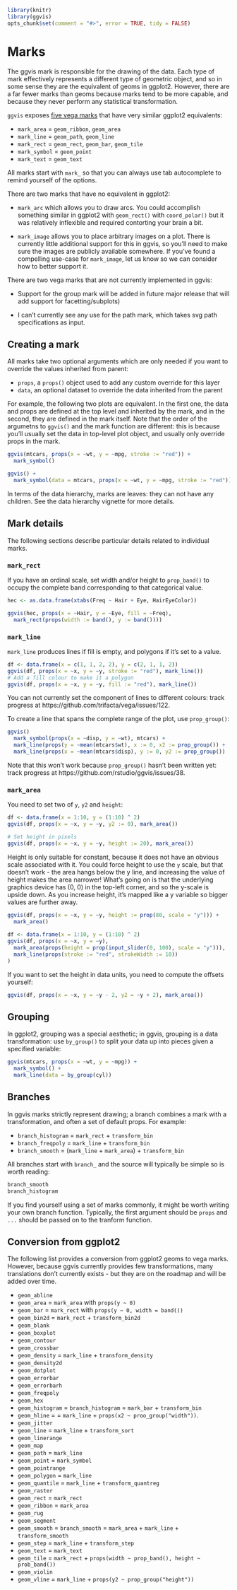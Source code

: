 <!--
%\VignetteEngine{knitr}
%\VignetteIndexEntry{Marks}
-->

```r
library(knitr)
library(ggvis)
opts_chunk$set(comment = "#>", error = TRUE, tidy = FALSE)
```

# Marks

The ggvis mark is responsible for the drawing of the data. Each type of mark 
effectively represents a different type of geometric object, and so in some
sense they are the equivalent of geoms in ggplot2. However, there are a far
fewer marks than geoms because marks tend to be more capable, and because they
never perform any statistical transformation.

`ggvis` exposes 
[five vega marks](https://github.com/trifacta/vega/wiki/Marks#color-references)
that have very similar ggplot2 equivalents:

* `mark_area` = `geom_ribbon`, `geom_area`
* `mark_line` = `geom_path`, `geom_line` 
* `mark_rect` = `geom_rect`, `geom_bar`, `geom_tile`
* `mark_symbol` = `geom_point`
* `mark_text` = `geom_text`

All marks start with `mark_` so that you can always use tab autocomplete to 
remind yourself of the options.

There are two marks that have no equivalent in ggplot2:

* `mark_arc` which allows you to draw arcs. You could accomplish something
  similar in ggplot2 with `geom_rect()` with `coord_polar()` but it was
  relatively inflexible and required contorting your brain a bit.
  
* `mark_image` allows you to place arbitrary images on a plot. There is 
  currently little additional support for this in ggvis, so you'll need to 
  make sure the images are publicly available somewhere. If you've found
  a compelling use-case for `mark_image`, let us know so we can consider 
  how to better support it.

There are two vega marks that are not currently implemented in ggvis:

* Support for the group mark will be added in future major release that will 
  add support for facetting/subplots)

* I can't currently see any use for the path mark, which takes svg path
  specifications as input.

## Creating a mark

All marks take two optional arguments which are only needed if you want to 
override the values inherited from parent:

* `props`, a `props()` object used to add any custom override for this layer
* `data`, an optional dataset to override the data inherited from the parent

For example, the following two plots are equivalent. In the first one, the 
data and props are defined at the top level and inherited by the mark, and in 
the second, they are defined in the mark itself. Note that the order of the 
argumetns to `ggvis()` and the mark function are different: this is because 
you'll usually set the data in top-level plot object, and usually only override
props in the mark.

```r
ggvis(mtcars, props(x = ~wt, y = ~mpg, stroke := "red")) +
  mark_symbol()

ggvis() + 
  mark_symbol(data = mtcars, props(x = ~wt, y = ~mpg, stroke := "red"))
```

In terms of the data hierarchy, marks are leaves: they can not have any 
children. See the data hierarchy vignette for more details.

## Mark details

The following sections describe particular details related to individual marks.

### `mark_rect`

If you have an ordinal scale, set width and/or height to `prop_band()` to 
occupy the complete band corresponding to that categorical value.

```r
hec <- as.data.frame(xtabs(Freq ~ Hair + Eye, HairEyeColor))

ggvis(hec, props(x = ~Hair, y = ~Eye, fill = ~Freq),
  mark_rect(props(width := band(), y := band())))
```

### `mark_line`

`mark_line` produces lines if fill is empty, and polygons if it's set to a 
value.

```r
df <- data.frame(x = c(1, 1, 2, 2), y = c(2, 1, 1, 2))
ggvis(df, props(x = ~x, y = ~y, stroke := "red"), mark_line())
# Add a fill colour to make it a polygon
ggvis(df, props(x = ~x, y = ~y, fill := "red"), mark_line())
```

You can not currently set the component of lines to different colours: 
track progress at https://github.com/trifacta/vega/issues/122.

To create a line that spans the complete range of the plot, use `prop_group()`:

```r
ggvis()
  mark_symbol(props(x = ~disp, y = ~wt), mtcars) + 
  mark_line(props(y = ~mean(mtcars$wt), x := 0, x2 := prop_group()) + 
  mark_line(props(x = ~mean(mtcars$disp), y := 0, y2 := prop_group())
```

Note that this won't work because `prop_group()` hasn't been written yet: track 
progress at https://github.com/rstudio/ggvis/issues/38.

### `mark_area`

You need to set two of `y`, `y2` and `height`:

```r
df <- data.frame(x = 1:10, y = (1:10) ^ 2)
ggvis(df, props(x = ~x, y = ~y, y2 := 0), mark_area())

# Set height in pixels
ggvis(df, props(x = ~x, y = ~y, height := 20), mark_area())
```

Height is only suitable for constant, because it does not have an obvious scale
associated with it. You could force height to use the `y` scale, but that 
doesn't work - the area hangs below the y line, and increasing the value of
height makes the area narrower! What's going on is that the underlying graphics
device has (0, 0) in the top-left corner, and so the y-scale is upside down. As
you increase height, it's mapped like a y variable so bigger values are further
away.

```r
ggvis(df, props(x = ~x, y = ~y, height := prop(80, scale = "y"))) + 
  mark_area()
  
df <- data.frame(x = 1:10, y = (1:10) ^ 2)
ggvis(df, props(x = ~x, y = ~y), 
  mark_area(props(height = prop(input_slider(0, 100), scale = "y"))),
  mark_line(props(stroke := "red", strokeWidth := 10))
)
```

If you want to set the height in data units, you need to
compute the offsets yourself:

```r
ggvis(df, props(x = ~x, y = ~y - 2, y2 = ~y + 2), mark_area())
```

## Grouping

In ggplot2, grouping was a special aesthetic; in ggvis, grouping is a data 
transformation: use `by_group()` to split your data up into pieces given a 
specified variable:

```r
ggvis(mtcars, props(x = ~wt, y = ~mpg)) +
  mark_symbol() + 
  mark_line(data = by_group(cyl))
```

## Branches

In ggvis marks strictly represent drawing; a branch combines a mark with a
transformation, and often a set of default props. For example:

* `branch_histogram` = `mark_rect` + `transform_bin`
* `branch_freqpoly` = `mark_line` + `transform_bin`
* `branch_smooth` = (`mark_line` + `mark_area`) + `transform_bin`

All branches start with `branch_` and the source will typically be simple so is 
worth reading:

```r
branch_smooth
branch_histogram
```

If you find yourself using a set of marks commonly, it might be worth writing
your own branch function. Typically, the first argument should be `props` and
`...` should be passed on to the tranform function.

## Conversion from ggplot2

The following list provides a conversion from ggplot2 geoms to vega marks. 
However, because ggvis currently provides few transformations, many translations
don't currently exists - but they are on the roadmap and will be added over 
time.

* `geom_abline`
* `geom_area` = `mark_area` with `props(y ~ 0)`
* `geom_bar` = `mark_rect` with `props(y ~ 0, width = band())`
* `geom_bin2d` = `mark_rect` + `transform_bin2d`
* `geom_blank`
* `geom_boxplot`
* `geom_contour`
* `geom_crossbar`
* `geom_density` = `mark_line` + `transform_density`
* `geom_density2d`
* `geom_dotplot`
* `geom_errorbar` 
* `geom_errorbarh`
* `geom_freqpoly`
* `geom_hex`
* `geom_histogram` = `branch_histogram` = `mark_bar` + `transform_bin`
* `geom_hline` =  = `mark_line` + `props(x2 ~ proo_group("width"))`.
* `geom_jitter`
* `geom_line` = `mark_line` + `transform_sort`
* `geom_linerange`
* `geom_map`
* `geom_path` = `mark_line`
* `geom_point` = `mark_symbol`
* `geom_pointrange` 
* `geom_polygon` = `mark_line`
* `geom_quantile` = `mark_line` + `transform_quantreg`
* `geom_raster`
* `geom_rect` = `mark_rect`
* `geom_ribbon` = `mark_area`
* `geom_rug`
* `geom_segment`
* `geom_smooth` = `branch_smooth` = `mark_area` + `mark_line` + `transform_smooth`
* `geom_step` = `mark_line` + `transform_step`
* `geom_text` = `mark_text`
* `geom_tile` = `mark_rect` + `props(width ~ prop_band(), height ~ prob_band())`
* `geom_violin`
* `geom_vline` = `mark_line` + `props(y2 ~ prop_group("height"))`